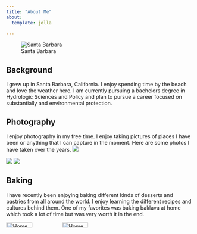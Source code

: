 ```yaml
---
title: "About Me"
about:
  template: jolla 

---
```

![Santa Barbara](media/SantaBarbara.jpg){fig-align="center"}


## Background
I grew up in Santa Barbara, California. I enjoy spending time by the beach and love the weather here. I am currently pursuing a bachelors degree in Hydrologic Sciences and Policy and plan to pursue a career focused on substantially and environmental protection.


## Photography
I enjoy photography in my free time. I enjoy taking pictures of places I have been or anything that I can capture in the moment. Here are some photos I have taken over the years.
![](media/bee.jpg){group="my-gallery"}

![](media/bird.jpg){group="my-gallery"}
![](media/Other.png){group="my-gallery"}



## Baking
I have recently been enjoying baking different kinds of desserts and pastries from all around the world. I enjoy learning the different recipes and cultures behind them. One of my favorites was baking baklava at home which took a lot of time but was very worth it in the end.
<div style="display: flex; gap: 10px;">
  <img src="media/Baklava.jpg" alt="Homemade baklava 1" style="width: 48%;">
  <img src="media/Tart.jpg" alt="Homemade tarts 1" style="width: 48%;">






